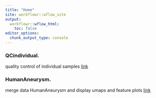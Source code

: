 ```yaml
---
title: "Home"
site: workflowr::wflow_site
output:
  workflowr::wflow_html:
    toc: false
editor_options:
  chunk_output_type: console
---
```


### QCindividual. 
quality control of individual samples
[link](QCindividual.html)

### HumanAneurysm. 
merge data HumanAneurysm and display umaps and feature plots
[link](HumanAneurysm.html)

